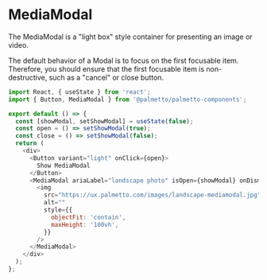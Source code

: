 
<Meta title="Components/MediaModal/Codesandbox" />

# MediaModal

The MediaModal is a "light box" style container for presenting an image or video.

The default behavior of a Modal is to focus on the first focusable item.
Therefore, you should ensure that the first focusable item is non-destructive, such as a "cancel" or close button.

```js codesandbox=palmetto-components
import React, { useState } from 'react';
import { Button, MediaModal } from '@palmetto/palmetto-components';

export default () => {
  const [showModal, setShowModal] = useState(false);
  const open = () => setShowModal(true);
  const close = () => setShowModal(false);
  return (
    <div>
      <Button variant="light" onClick={open}>
        Show MediaModal
      </Button>
      <MediaModal ariaLabel="landscape photo" isOpen={showModal} onDismiss={close}>
        <img
          src="https://ux.palmetto.com/images/landscape-mediamodal.jpg"
          alt=""
          style={{
            objectFit: 'contain',
            maxHeight: '100vh',
          }}
        />
      </MediaModal>
    </div>
  );
};
```
